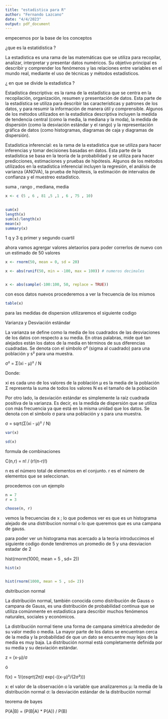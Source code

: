 ---
title: "estadistica para R"
author: "Fernando Lazcano"
date: "4/4/2023"
output: pdf_document
---

empecemos por la base de los conceptos 

¿que es la estatidistica ?

La estadística es una rama de las matemáticas que se utiliza para recopilar, analizar, interpretar y presentar datos numéricos. Su objetivo principal es describir y comprender los fenómenos y las relaciones entre variables en el mundo real, mediante el uso de técnicas y métodos estadísticos.

¿ en que se divide la estadistica ?


Estadística descriptiva: es la rama de la estadística que se centra en la recopilación, organización, resumen y presentación de datos. Esta parte de la estadística se utiliza para describir las características y patrones de los datos, y para resumir la información de manera útil y comprensible. Algunos de los métodos utilizados en la estadística descriptiva incluyen la medida de tendencia central (como la media, la mediana y la moda), la medida de dispersión (como la desviación estándar y el rango) y la representación gráfica de datos (como histogramas, diagramas de caja y diagramas de dispersión).

Estadística inferencial: es la rama de la estadística que se utiliza para hacer inferencias y tomar decisiones basadas en datos. Esta parte de la estadística se basa en la teoría de la probabilidad y se utiliza para hacer predicciones, estimaciones y pruebas de hipótesis. Algunos de los métodos utilizados en la estadística inferencial incluyen la regresión, el análisis de varianza (ANOVA), la prueba de hipótesis, la estimación de intervalos de confianza y el muestreo estadístico.




suma , rango , mediana, media 

```{r}
x <- c (5 , 6 , 81 ,5 ,1 , 6 , 75 , 10)
 

sum(x)
length(x)
sum(x)/length(x)
mean(x)
summary(x)

```

 1 q y 3 q primer y segundo cuartil
 
 ahora vamos agrergar valores aletaorios para poder correrlos de nuevo con un estimado de 50 valores 
 
```{r}

x <- rnorm(50, mean = 0, sd = 20)

x <- abs(runif(50, min = -100, max = 100)) # numeros decimales 


x <- abs(sample(-100:100, 50, replace = TRUE))

```
 
 
 
 con esos datos nuevos procederemos a ver la frecuencia de los mismos 
 
 
```{r}
table(x)
```
 
 para las medidas de dispersion utilizaremos el siguiente codigo
 
 Varianza y Desviación estándar
 
 
 La varianza se define como la media de los cuadrados de las desviaciones de los datos con respecto a su media. En otras palabras, mide qué tan alejados están los datos de la media en términos de sus diferencias cuadradas. Se denota con el símbolo σ² (sigma al cuadrado) para una población y s² para una muestra.
 
 σ² = Σ(xi - μ)² / N

Donde:

xi es cada uno de los valores de la población
μ es la media de la población
Σ representa la suma de todos los valores
N es el tamaño de la población

Por otro lado, la desviación estándar es simplemente la raíz cuadrada positiva de la varianza. Es decir, es la medida de dispersión que se utiliza con más frecuencia ya que está en la misma unidad que los datos. Se denota con el símbolo σ para una población y s para una muestra.

σ = sqrt(Σ(xi - μ)² / N)



```{r}
var(x)

sd(x)
```
 
 
 
 
 
 
 formula de combinaciones 
 
 C(n,r) = n! / (r!(n-r)!)

n es el número total de elementos en el conjunto.
r es el número de elementos que se seleccionan.

procedemos con un ejemplo 
```{r}

n = 7
r = 3

choose(n, r)

```
vemos la frecuencias de x ; lo que podemos ver es que es un histograma alejado de una distribucion normal o lo que queremos que es una campana de gauss.


para poder ver un histograma mas acercado a la teoria introduccimos el siguiente codigo donde tendremos un promedio de 5 y una desviacion estadar de 2 

hist(rnorm(1000, mean = 5 , sd= 2))

```{r}
hist(x)


hist(rnorm(1000, mean = 5 , sd= 2))
```


dsitribucion normal 


La distribución normal, también conocida como distribución de Gauss o campana de Gauss, es una distribución de probabilidad continua que se utiliza comúnmente en estadística para describir muchos fenómenos naturales, sociales y económicos.

La distribución normal tiene una forma de campana simétrica alrededor de su valor medio o media. La mayor parte de los datos se encuentran cerca de la media y la probabilidad de que un dato se encuentre muy lejos de la media es muy baja. La distribución normal está completamente definida por su media y su desviación estándar.


z = (x-μ)/σ

ó

f(x) = 1/(σ*sqrt(2π)) * exp(-((x-μ)²/(2σ²)))


x: el valor de la observación o la variable que analizaremos 
μ: la media de la distribución normal
σ: la desviación estándar de la distribución normal



teorema de bayes 

P(A|B) = (P(B|A) * P(A)) / P(B)

 